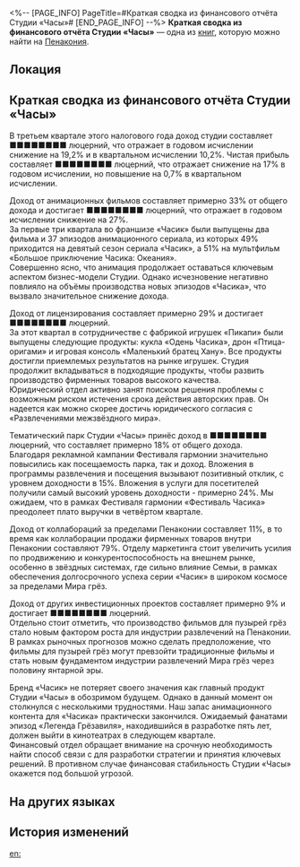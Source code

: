 <%-- [PAGE_INFO]
PageTitle=#Краткая сводка из финансового отчёта Студии «Часы»#
[END_PAGE_INFO] --%>
{{Дополнить}}
{{Книга Инфобокс
|id           = 321
|Название     = 
|Изображение  = Предмет Книга Пенакония.png
|Мир          = Пенакония
|Томов        = 1
|Автор        = <!--нужно добавить-->
|Описание     = Финансовый отчёт Студии «Часы» за третий квартал. В нём подробно отражены доходы студии от разных видов деятельности и намечены предварительные цели для дальнейшего роста.
|Том1         = {{tx}}
|Источник1    = {{tx|Отсутствует источник}}
|Персонажи    = 
|Фракции      = 
}}
'''Краткая сводка из финансового отчёта Студии «Часы»''' — одна из [[Книги|книг]], которую можно найти на [[Пенакония]].

==Локация==
{{Отметка карты|<!--название карты-->|<!--id отметки-->}}

==Краткая сводка из финансового отчёта Студии «Часы»==
В третьем квартале этого налогового года доход студии составляет ■■■■■■■■ люцерний, что отражает в годовом исчислении снижение на 19,2% и в квартальном исчислении 10,2%. Чистая прибыль составляет ■■■■■■■■ люцерний, что отражает снижение на 17% в годовом исчислении, но повышение на 0,7% в квартальном исчислении.

Доход от анимационных фильмов составляет примерно 33% от общего дохода и достигает ■■■■■■■■ люцерний, что отражает в годовом исчислении снижение на 27%.<br />
За первые три квартала во франшизе «Часик» были выпущены два фильма и 37 эпизодов анимационного сериала, из которых 49% приходится на девятый сезон сериала «Часик», а 51% на мультфильм «Большое приключение Часика: Океания».<br />
Совершенно ясно, что анимация продолжает оставаться ключевым аспектом бизнес-модели Студии. Однако исчезновение {{Rubi|председателя|Часовщик}} негативно повлияло на объёмы производства новых эпизодов «Часика», что вызвало значительное снижение дохода.

Доход от лицензирования составляет примерно 29% и достигает ■■■■■■■■ люцерний.<br />
За этот квартал в сотрудничестве с фабрикой игрушек «Пикапи» были выпущены следующие продукты: кукла «Одень Часика», дрон «Птица-оригами» и игровая консоль «Маленький братец Хану». Все продукты достигли приемлемых результатов на рынке игрушек. Студия продолжит вкладываться в подходящие продукты, чтобы развить производство фирменных товаров высокого качества.<br />
Юридический отдел активно занят поиском решения проблемы с возможным риском истечения срока действия авторских прав. Он надеется как можно скорее достичь юридического согласия с «Развлечениями межзвёздного мира».


Тематический парк Студии «Часы» принёс доход в ■■■■■■■■ люцерний, что составляет примерно 18% от общего дохода.<br />
Благодаря рекламной кампании Фестиваля гармонии значительно повысились как посещаемость парка, так и доход. Вложения в программы развлечения и посещения вызывают позитивный отклик, с уровнем доходности в 15%. Вложения в услуги для посетителей получили самый высокий уровень доходности - примерно 24%. Мы ожидаем, что в рамках Фестиваля гармонии «Фестиваль Часика» преодолеет плато выручки в четвёртом квартале.

Доход от коллабораций за пределами Пенаконии составляет 11%, в то время как коллаборации продажи фирменных товаров внутри Пенаконии составляют 79%. Отделу маркетинга стоит увеличить усилия по продвижению и конкурентоспособность на внешнем рынке, особенно в звёздных системах, где сильно влияние Семьи, в рамках обеспечения долгосрочного успеха серии «Часик» в широком космосе за пределами Мира грёз.

Доход от других инвестиционных проектов составляет примерно 9% и достигает ■■■■■■■■ люцерний.<br />
Отдельно стоит отметить, что производство фильмов для пузырей грёз стало новым фактором роста для индустрии развлечений на Пенаконии. В рамках рыночных прогнозов можно сделать предположение, что фильмы для пузырей грёз могут превзойти традиционные фильмы и стать новым фундаментом индустрии развлечений Мира грёз через половину янтарной эры.

Бренд «Часик» не потеряет своего значения как главный продукт Студии «Часы» в обозримом будущем. Однако в данный момент он столкнулся с несколькими трудностями. Наш запас анимационного контента для «Часика» практически закончился. Ожидаемый фанатами эпизод «Легенда Грёзавиля», находившийся в разработке пять лет, должен выйти в кинотеатрах в следующем квартале.<br />
Финансовый отдел обращает внимание на срочную необходимость найти способ связи с {{Rubi|председателем|Часовщик}} для разработки стратегии и принятия ключевых решений. В противном случае финансовая стабильность Студии «Часы» окажется под большой угрозой.

==На других языках==
{{На других языках
|en   = Summary of Clock Studios Financial Report
|zhs  = 克劳克影业财务报告摘要
|zht  = 克勞克影業財務報告摘要
|ja   = クラークフィルム決算短信
|ko   = 클락 스튜디오 재무 보고서 요약
|es   = Resumen del informe financiero de Estudios Reloj
|fr   = Résumé du rapport financier des Studios Chrono
|ru   = Краткая сводка из финансового отчёта Студии «Часы»
|th   = สรุปรายงานทางการเงินของ Clock Studios
|vi   = Tóm Tắt Báo Cáo Tài Chính Clock Studios
|de   = Zusammenfassung des Finanzberichts der Clock-Studios
|id   = Ringkasan Laporan Keuangan Clock Studios
|pt   = Resumo do Relatório Financeiro dos Estúdios Clock
}}

==История изменений==
{{История изменений|3.5}}

[[en:]]